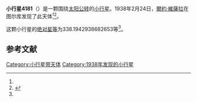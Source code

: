 {{Infobox planet
| bgcolour = #FFFFC0
| name = 4181 Kivi
| symbol = 
| image = 
| caption = 
| discovery = yes
| discovery_ref = 
| discoverer = [[爾約·維薩拉|爾約·維薩拉]]
| discovery_site = [[图尔库|图尔库]] 
| discovered = 1938年2月24日
| designations = yes
| mp_name = 
| named_after = 
| alt_names = 1938 DK1/ 1980 EK / 1988 BO
| mp_category = [[主带小行星|主带小行星]]
| orbit_ref = <ref name="a">[http://ssd.jpl.nasa.gov/sbdb.cgi?sstr=4181 4181 Kivi] {{Wayback|url=http://ssd.jpl.nasa.gov/sbdb.cgi?sstr=4181 |date=20201124004239 }}，小行星數據庫瀏覽器（JPL Small-Body Database Browser）－[[美国国家航空航天局|美国国家航空航天局]]喷气推进实验室</ref>
| epoch = 2456400.5 (2013年4月18日更新)
| aphelion = {{convert|2.959224745832233|AU|km|3|abbr=on|lk=out}}
| perihelion = {{convert|2.265805878400697|AU|km|3|abbr=on}}
| semimajor = {{convert|2.612515312116465|AU|km|3|abbr=on}}
| eccentricity = 0.132710967
| period = 1542.363339 [[日|日]]<br />4.22[[儒略年|儒略年]]
| avg_speed = 
| inclination = 14.37932110804497
| asc_node = 151.9785635780833
| mean_anomaly = 
| arg_peri = 338.1942938682653
| satellites = 
| physical_characteristics = yes
| dimensions = 
| mass = 
| density = 
| surface_grav = 
| escape_velocity = 
| sidereal_day = 
| axial_tilt = 
| pole_ecliptic_lat = 
| pole_ecliptic_lon = 
| albedo = 
| temperatures= 
| temp_name1 = 
| mean_temp_1 = 
| max_temp_1 = 
| temp_name2 = 
| max_temp_2 = 
| spectral_type = 
| abs_magnitude = 338.1942938682653
}}

'''小行星4181'''（{{lang-en|4181 Kivi}}）是一颗围绕[[太阳|太阳]][[公转|公转]]的[[小行星|小行星]]。1938年2月24日，[[爾約·維薩拉|爾約·維薩拉]]在图尔库发现了此天体<ref name="a" /><ref>{{cite news|title=小行星列表|url=http://cfa-www.harvard.edu/iau/lists/NumberedMPs.txt|accessdate=2013-07-08|newspaper=哈佛大学|archive-date=2008-05-17|archive-url=https://web.archive.org/web/20080517010638/http://cfa-www.harvard.edu/iau/lists/NumberedMPs.txt|dead-url=no}}</ref>。

这颗小行星的[[绝对星等|绝对星等]]为338.1942938682653等<ref name="a" />。

==参考文献==
{{reflist}}
{{Minor Planet Number|[[小行星4180|小行星4180]]|[[小行星4182|小行星4182]]}}

{{小天体}}

[[Category:小行星带天体|Category:小行星带天体]]
[[Category:1938年发现的小行星|Category:1938年发现的小行星]]

{{asteroid-stub}}